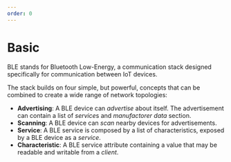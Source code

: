 ```yaml
---
order: 0
---
```


# Basic

BLE stands for Bluetooth Low-Energy, a communication stack designed specifically for communication between IoT devices.

The stack builds on four simple, but powerful, concepts that can be combined to create a wide range of network topologies:

  * **Advertising**: A BLE device can *advertise* about itself. The advertisement can contain a list of *service*s and *manufactorer data* section.
  * **Scanning**: A BLE device can *scan* nearby devices for advertisements.
  * **Service**: A BLE service is composed by a list of characteristics, exposed by a BLE device as a *service*.
  * **Characteristic**: A BLE service attribute containing a value that may be readable and writable from a *client*.
